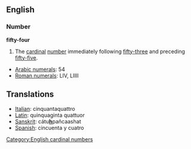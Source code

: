 ==English==
=== Number ===
'''fifty-four'''

#The [[cardinal]] [[number]] immediately following [[fifty-three]] and preceding [[fifty-five]].

*[[w:Arabic Numerals|Arabic numerals]]: 54
*[[w:Roman numerals|Roman numerals]]: LIV, LIIII

==Translations==
*[[Italian]]: cinquantaquattro
*[[Latin]]: quinquaginta quattuor
*[[Sanskrit]]: cátu<u>'''h'''</u>pañcaashat
*[[Spanish]]: cincuenta y cuatro

[[Category:English cardinal numbers]]